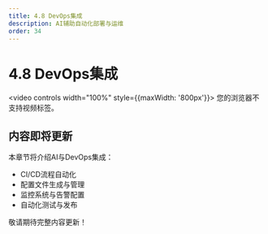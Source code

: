 ```yaml
---
title: 4.8 DevOps集成
description: AI辅助自动化部署与运维
order: 34
---
```


# 4.8 DevOps集成

<video controls width="100%" style={{maxWidth: '800px'}}>
  <source src="https://minio.xiaofeng.show/ai-code/4.8.mp4" type="video/mp4" />
  您的浏览器不支持视频标签。
</video>

## 内容即将更新

本章节将介绍AI与DevOps集成：

- CI/CD流程自动化
- 配置文件生成与管理
- 监控系统与告警配置
- 自动化测试与发布

敬请期待完整内容更新！ 